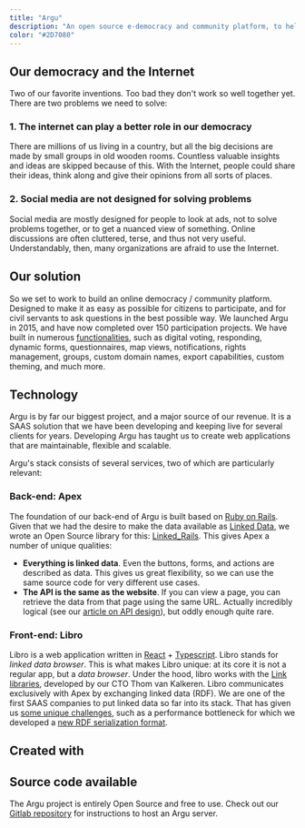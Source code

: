 ```yaml
---
title: "Argu"
description: "An open source e-democracy and community platform, to help organizations reach their constituencies."
color: "#2D7080"
---
```


## Our democracy and the Internet

Two of our favorite inventions.
Too bad they don't work so well together yet.
There are two problems we need to solve:

### 1. The internet can play a better role in our democracy

There are millions of us living in a country, but all the big decisions are made by small groups in old wooden rooms.
Countless valuable insights and ideas are skipped because of this.
With the Internet, people could share their ideas, think along and give their opinions from all sorts of places.

### 2. Social media are not designed for solving problems

Social media are mostly designed for people to look at ads, not to solve problems together, or to get a nuanced view of something.
Online discussions are often cluttered, terse, and thus not very useful.
Understandably, then, many organizations are afraid to use the Internet.

<BigImage image="cases/argu_abstract_en.png" />

## Our solution

So we set to work to build an online democracy / community platform.
Designed to make it as easy as possible for citizens to participate, and for civil servants to ask questions in the best possible way.
We launched Argu in 2015, and have now completed over 150 participation projects.
We have built in numerous [functionalities](https://argu.co/info/functionaliteiten), such as digital voting, responding, dynamic forms, questionnaires, map views, notifications, rights management, groups, custom domain names, export capabilities, custom theming, and much more.

<BigImage image="cases/argu_body.png" />

## Technology

Argu is by far our biggest project, and a major source of our revenue.
It is a SAAS solution that we have been developing and keeping live for several clients for years.
Developing Argu has taught us to create web applications that are maintainable, flexible and scalable.

Argu's stack consists of several services, two of which are particularly relevant:

### Back-end: Apex

The foundation of our back-end of Argu is built based on [Ruby on Rails](/en/tech/ruby-on-rails).
Given that we had the desire to make the data available as [Linked Data](/enl/blog/what-is-linked-data), we wrote an Open Source library for this: [Linked_Rails](https://github.com/ontola/linked_rails).
This gives Apex a number of unique qualities:

- **Everything is linked data**. Even the buttons, forms, and actions are described as data. This gives us great flexibility, so we can use the same source code for very different use cases.
- **The API is the same as the website**. If you can view a page, you can retrieve the data from that page using the same URL. Actually incredibly logical (see our [article on API design](/blog/api-design)), but oddly enough quite rare.

### Front-end: Libro

Libro is a web application written in [React](/en/tech/react) + [Typescript](/en/tech/typescript).
Libro stands for _linked data browser_.
This is what makes Libro unique: at its core it is not a regular app, but a _data browser_.
Under the hood, libro works with the [Link libraries](https://github.com/rescribet/link-redux), developed by our CTO Thom van Kalkeren.
Libro communicates exclusively with Apex by exchanging linked data (RDF).
We are one of the first SAAS companies to put linked data so far into its stack.
That has given us [some unique challenges](/blog/full-stack-linked-data/), such as a performance bottleneck for which we developed a [new RDF serialization format](https://github.com/ontola/hextuples).

## Created with

<TechWrapperSmall>
  <TechPill technology={'react'} />
  <TechPill technology={'typescript'} />
</TechWrapperSmall>

## Source code available

The Argu project is entirely Open Source and free to use.
Check out our [Gitlab repository](https://gitlab.com/ontola/argu/) for instructions to host an Argu server.
